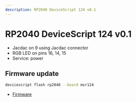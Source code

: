 ```yaml
---
description: RP2040 DeviceScript 124 v0.1
---
```

# RP2040 DeviceScript 124 v0.1




- Jacdac on 9 using Jacdac connector
- RGB LED on pins 16, 14, 15
- Service: power
## Firmware update

```bash
devicescript flash rp2040 --board msr124
```


- [Firmware](https://github.com/microsoft/jacdac-pico/releases/latest/download/devicescript-rp2040-msr124.uf2)